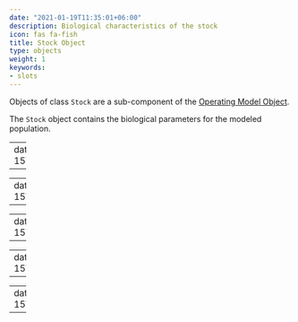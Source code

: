 ```yaml
---
date: "2021-01-19T11:35:01+06:00"
description: Biological characteristics of the stock
icon: fas fa-fish
title: Stock Object
type: objects
weight: 1
keywords: 
- slots
---
```


Objects of class `Stock` are a sub-component of the [Operating Model Object](/operating-model-object/).  

The `Stock` object contains the biological parameters for the modeled population. 



---
date: "2020-12-15T15:18:01+06:00"

---

---
date: "2020-12-15T15:18:01+06:00"

---

---
date: "2020-12-15T15:18:01+06:00"

---

---
date: "2020-12-15T15:18:01+06:00"

---

---
date: "2020-12-15T15:18:01+06:00"

---



